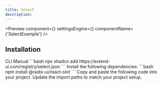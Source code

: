 ```yaml
---
title: Select
description: 
---
```


<Preview
  component={<SelectExample />}
  settingsEngine={<SelectSettingsEngine />}
  componentName={'SelectExample'}
/>

## Installation

<Tabs defaultValue="cli">
  <TabsList>
    <TabsTrigger value="cli">CLI</TabsTrigger>
    <TabsTrigger value="manual">Manual</TabsTrigger>
  </TabsList>
  <TabsContent value="cli">
    ```bash 
    npx shadcn add https://extend-ui.com/registry/select.json 
    ```
  </TabsContent>
  <TabsContent value="manual">
    <Steps>
      <Step>
        Install the following dependencies: 
        ```bash 
        npm install @radix-ui/react-slot 
        ```
      </Step>
      <Step>
        Copy and paste the following code into your project.
        <ComponentSource src={'select'} />
      </Step>
      <Step>Update the import paths to match your project setup.</Step>
    </Steps>
  </TabsContent>
</Tabs>

